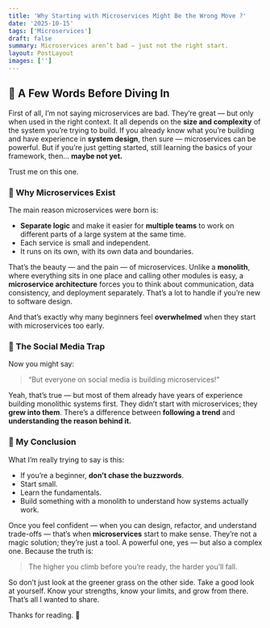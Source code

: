 ```yaml
---
title: 'Why Starting with Microservices Might Be the Wrong Move ?'
date: '2025-10-15'
tags: ['Microservices']
draft: false
summary: Microservices aren’t bad — just not the right start.
layout: PostLayout
images: ['']
---
```



## 💭 A Few Words Before Diving In


First of all, I’m not saying microservices are bad. They’re great — but only when used in the right context. It all depends on the **size and complexity** of the system you’re trying to build. If you already know what you’re building and have experience in **system design**, then sure — microservices can be powerful. But if you’re just getting started, still learning the basics of your framework, then… **maybe not yet.**


Trust me on this one.


### 🧩 Why Microservices Exist


The main reason microservices were born is:

- **Separate logic** and make it easier for **multiple teams** to work on different parts of a large system at the same time.
- Each service is small and independent.
- It runs on its own, with its own data and boundaries.

That’s the beauty — and the pain — of microservices. Unlike a **monolith**, where everything sits in one place and calling other modules is easy, a **microservice architecture** forces you to think about communication, data consistency, and deployment separately. That’s a lot to handle if you’re new to software design.


And that’s exactly why many beginners feel **overwhelmed** when they start with microservices too early.


### 🚀 The Social Media Trap


Now you might say:

> “But everyone on social media is building microservices!”

Yeah, that’s true — but most of them already have years of experience building monolithic systems first. They didn’t start with microservices; they **grew into them**. There’s a difference between **following a trend** and **understanding the reason behind it.**


### 🧠 My Conclusion


What I’m really trying to say is this:

- If you’re a beginner, **don’t chase the buzzwords**.
- Start small.
- Learn the fundamentals.
- Build something with a monolith to understand how systems actually work.

Once you feel confident — when you can design, refactor, and understand trade-offs — that’s when **microservices** start to make sense. They’re not a magic solution; they’re just a tool. A powerful one, yes — but also a complex one. Because the truth is:

> The higher you climb before you’re ready, the harder you’ll fall.

So don’t just look at the greener grass on the other side. Take a good look at yourself. Know your strengths, know your limits, and grow from there. That’s all I wanted to share.


Thanks for reading. 👋

